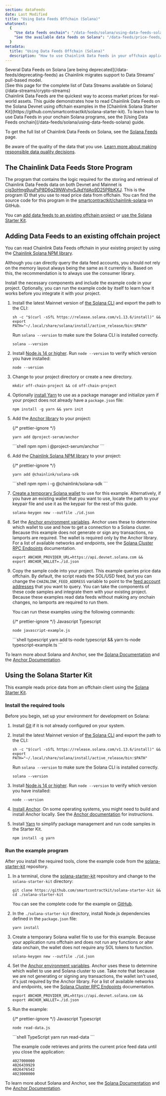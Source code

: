 ```yaml
---
section: dataFeeds
date: Last Modified
title: "Using Data Feeds Offchain (Solana)"
whatsnext:
  {
    "Use data feeds onchain": "/data-feeds/solana/using-data-feeds-solana",
    "See the available data feeds on Solana": "/data-feeds/price-feeds/addresses?network=solana",
  }
metadata:
  title: "Using Data Feeds Offchain (Solana)"
  description: "How to use Chainlink Data Feeds in your offchain applications."
---
```



<Aside type="caution" title="ALERT">
  Several Data Feeds on Solana [are being deprecated](/data-feeds/deprecating-feeds) as Chainlink migrates support to
  Data Streams’ pull-based model. <br />
  [See this page for the complete list of Data Streams available on Solana](/data-streams/crypto-streams)
</Aside>
Chainlink Data Feeds are the quickest way to access market prices for real-world assets. This guide demonstrates how to
read Chainlink Data Feeds on the Solana Devnet using offchain examples in the [Chainlink Solana Starter
Kit](https://github.com/smartcontractkit/solana-starter-kit). To learn how to use Data Feeds in your onchain Solana
programs, see the [Using Data Feeds onchain](/data-feeds/solana/using-data-feeds-solana) guide.

To get the full list of Chainlink Data Feeds on Solana, see the [Solana Feeds](/data-feeds/price-feeds/addresses?network=solana) page.

<Aside type="danger" title="Select quality data feeds">

Be aware of the quality of the data that you use. [Learn more about making responsible data quality decisions](/data-feeds/selecting-data-feeds).

</Aside>

## The Chainlink Data Feeds Store Program

The program that contains the logic required for the storing and retrieval of Chainlink Data Feeds data on both Devnet and Mainnet is [cjg3oHmg9uuPsP8D6g29NWvhySJkdYdAo9D25PRbKXJ](https://solscan.io/account/cjg3oHmg9uuPsP8D6g29NWvhySJkdYdAo9D25PRbKXJ?cluster=devnet). This is the program ID that you use to read price data from offchain. You can find the source code for this program in the [smartcontractkit/chainlink-solana](https://github.com/smartcontractkit/chainlink-solana/tree/develop/contracts/programs/store/src) on GitHub.

You can [add data feeds to an existing offchain project](#adding-data-feeds-to-an-existing-offchain-project) or [use the Solana Starter Kit](#using-the-solana-starter-kit).

## Adding Data Feeds to an existing offchain project

You can read Chainlink Data Feeds offchain in your existing project by using the [Chainlink Solana NPM library](https://www.npmjs.com/package/@chainlink/solana-sdk).

<Aside type="caution" title="Reading feed data">

Although you can directly query the data feed accounts, you should not rely on the memory layout always being the same as it currently is. Based on this, the recommendation is to always use the consumer library.

</Aside>

Install the necessary components and include the example code in your project. Optionally, you can run the example code by itself to learn how it works before you integrate it with your project.

1.  Install the latest Mainnet version of [the Solana CLI](https://github.com/solana-labs/solana/releases) and export the path to the CLI:

    ```shell
    sh -c "$(curl -sSfL https://release.solana.com/v1.13.6/install)" &&
    export PATH="~/.local/share/solana/install/active_release/bin:$PATH"
    ```

    Run `solana --version` to make sure the Solana CLI is installed correctly.

    ```shell
    solana --version
    ```

1.  Install [Node.js 14 or higher](https://nodejs.org/en/download/). Run `node --version` to verify which version you have installed:

    ```shell
    node --version
    ```

1.  Change to your project directory or create a new directory.

    ```shell
    mkdir off-chain-project && cd off-chain-project
    ```

1.  Optionally [install Yarn](https://classic.yarnpkg.com/lang/en/docs/install/) to use as a package manager and initialize yarn if your project does not already have a `package.json` file:

    ```shell
    npm install -g yarn && yarn init
    ```

1.  Add the [Anchor library](https://www.npmjs.com/package/@project-serum/anchor) to your project:

    {/* prettier-ignore */}
    <PackageManagerTabs>
    <Fragment slot="yarn">
    ```shell yarn
    yarn add @project-serum/anchor
    ```
    </Fragment>
    <Fragment slot="npm">
    ```shell npm
    npm i @project-serum/anchor
    ```
    </Fragment>
    </PackageManagerTabs>

1.  Add the [Chainlink Solana NPM library](https://www.npmjs.com/package/@chainlink/solana-sdk) to your project:

    {/* prettier-ignore */}
    <PackageManagerTabs>
    <Fragment slot="yarn">
    ```shell yarn
    yarn add @chainlink/solana-sdk
    ```
    </Fragment>
    <Fragment slot="npm">
    ```shell npm
    npm i -g @chainlink/solana-sdk
    ```
    </Fragment>
    </PackageManagerTabs>

1.  [Create a temporary Solana wallet](https://solana.com/docs/intro/installation#create-wallet) to use for this example. Alternatively, if you have an existing wallet that you want to use, locate the path to your keypair file and use it as the keypair for the rest of this guide.

    ```shell
    solana-keygen new --outfile ./id.json
    ```

1.  Set the [Anchor environment variables](https://www.twilio.com/en-us/blog/how-to-set-environment-variables-html). Anchor uses these to determine which wallet to use and how to get a connection to a Solana cluster. Because this example does not generate or sign any transactions, no lamports are required. The wallet is required only by the Anchor library. For a list of available networks and endpoints, see the [Solana Cluster RPC Endpoints](https://docs.solana.com/cluster/rpc-endpoints) documentation.

    ```shell
    export ANCHOR_PROVIDER_URL=https://api.devnet.solana.com &&
    export ANCHOR_WALLET=./id.json
    ```

1.  Copy the sample code into your project. This example queries price data offchain. By default, the script reads the SOL/USD feed, but you can change the `CHAINLINK_FEED_ADDRESS` variable to point to the [feed account addresses](/data-feeds/price-feeds/addresses?network=solana) that you want to query. You can take the components of these code samples and integrate them with your existing project. Because these examples read data feeds without making any onchain changes, no lamports are required to run them.

    <CodeSample src="samples/Solana/PriceFeeds/off-chain-read.js" />

    <CodeSample src="samples/Solana/PriceFeeds/off-chain-read.ts" />

    You can run these examples using the following commands:

    {/* prettier-ignore */}
    <Tabs client:visible>
    <Fragment slot="tab.js">Javascript</Fragment>
    <Fragment slot="tab.ts">Typescript</Fragment>
    <Fragment slot="panel.js">
    ```shell javascript
    node javascript-example.js
    ```
    </Fragment>
    <Fragment slot="panel.ts">
    ```shell typescript
    yarn add ts-node typescript && yarn ts-node typescript-example.ts
    ```
    </Fragment>
    </Tabs>

To learn more about Solana and Anchor, see the [Solana Documentation](https://docs.solana.com/) and the [Anchor Documentation](https://book.anchor-lang.com/).

## Using the Solana Starter Kit

This example reads price data from an offchain client using the [Solana Starter Kit](https://github.com/smartcontractkit/solana-starter-kit).

### Install the required tools

Before you begin, set up your environment for development on Solana:

1. Install [Git](https://git-scm.com/book/en/v2/Getting-Started-Installing-Git) if it is not already configured on your system.

1. Install the latest Mainnet version of [the Solana CLI](https://github.com/solana-labs/solana/releases) and export the path to the CLI:

   ```shell
   sh -c "$(curl -sSfL https://release.solana.com/v1.13.6/install)" &&
   export PATH="~/.local/share/solana/install/active_release/bin:$PATH"
   ```

   Run `solana --version` to make sure the Solana CLI is installed correctly.

   ```shell
   solana --version
   ```

1. Install [Node.js 14 or higher](https://nodejs.org/en/download/). Run `node --version` to verify which version you have installed:

   ```shell
   node --version
   ```

1. [Install Anchor](https://www.anchor-lang.com/docs/installation). On some operating systems, you might need to build and install Anchor locally. See the [Anchor documentation](https://www.anchor-lang.com/docs) for instructions.

1. Install [Yarn](https://classic.yarnpkg.com/lang/en/docs/install/) to simplify package management and run code samples in the Starter Kit.

   ```shell
   npm install -g yarn
   ```

### Run the example program

After you install the required tools, clone the example code from the [solana-starter-kit](https://github.com/smartcontractkit/solana-starter-kit) repository.

1. In a terminal, clone the [solana-starter-kit](https://github.com/smartcontractkit/solana-starter-kit) repository and change to the `solana-starter-kit` directory:

   ```shell
   git clone https://github.com/smartcontractkit/solana-starter-kit &&
   cd ./solana-starter-kit
   ```

   You can see the complete code for the example on [GitHub](https://github.com/smartcontractkit/solana-starter-kit/).

1. In the `./solana-starter-kit` directory, install Node.js dependencies defined in the `package.json` file:

   ```shell
   yarn install
   ```

1. Create a temporary Solana wallet file to use for this example. Because your application runs offchain and does not run any functions or alter data onchain, the wallet does not require any SOL tokens to function.

   ```shell
   solana-keygen new --outfile ./id.json
   ```

1. Set the [Anchor environment variables](https://www.twilio.com/en-us/blog/how-to-set-environment-variables-html). Anchor uses these to determine which wallet to use and Solana cluster to use. Take note that because we are not generating or signing any transactions, the wallet isn't used, it's just required by the Anchor library. For a list of available networks and endpoints, see the [Solana Cluster RPC Endpoints](https://docs.solana.com/cluster/rpc-endpoints) documentation.

   ```shell Solana Devnet
   export ANCHOR_PROVIDER_URL=https://api.devnet.solana.com &&
   export ANCHOR_WALLET=./id.json
   ```

1. Run the example:

   {/* prettier-ignore */}
   <Tabs client:visible>
     <Fragment slot="tab.js">Javascript</Fragment>
     <Fragment slot="tab.ts">Typescript</Fragment>
     <Fragment slot="panel.js">
     ```shell JavaScript
     node read-data.js
     ```
     </Fragment>
     <Fragment slot="panel.ts">
     ```shell TypeScript
     yarn run read-data
     ```
     </Fragment>
   </Tabs>

   The example code retrieves and prints the current price feed data until you close the application:

   ```
   4027000000
   4026439929
   4026476542
   4023000000
   ```

To learn more about Solana and Anchor, see the [Solana Documentation](https://docs.solana.com/) and the [Anchor Documentation](https://book.anchor-lang.com/).
